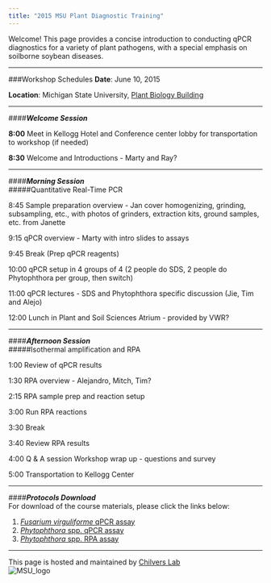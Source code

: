 ```yaml
---
title: "2015 MSU Plant Diagnostic Training"
---
```


Welcome! This page provides a concise introduction to conducting qPCR diagnostics for 
a variety of plant pathogens, with a special emphasis on soilborne soybean diseases.

******

###Workshop Schedules
**Date**: June 10, 2015

**Location**: Michigan State University, [Plant Biology Building](http://maps.msu.edu/interactive/index.php?location=pbl)  

******

####_**Welcome Session**_  


**8:00** Meet in Kellogg Hotel and Conference center lobby for transportation to 
workshop (if needed)

**8:30** Welcome and Introductions - Marty and Ray?

******

####_**Morning Session**_  
#####Quantitative Real-Time PCR  

8:45    Sample preparation overview - Jan cover homogenizing, grinding, subsampling, etc., with photos of grinders, extraction kits, ground samples, etc. from Janette

9:15    qPCR overview - Marty with intro slides to assays

9:45    Break (Prep qPCR reagents)

10:00    qPCR setup in 4 groups of 4 (2 people do SDS, 2 people do Phytophthora per group, then switch)

11:00	qPCR lectures - SDS and Phytophthora specific discussion (Jie, Tim and Alejo)

12:00 	Lunch in Plant and Soil Sciences Atrium - provided by VWR?

******

####_**Afternoon Session**_  
#####Isothermal amplification and RPA

1:00	Review of qPCR results

1:30	RPA overview - Alejandro, Mitch, Tim?

2:15	RPA sample prep and reaction setup

3:00	Run RPA reactions

3:30	Break

3:40	Review RPA results

4:00 	Q & A session
Workshop wrap up - questions and survey

5:00	Transportation to Kellogg Center 

******

####_**Protocols Download**_  
For download of the course materials, please click the links below:

1. [_Fusarium virguliforme_ qPCR assay](http://www.ncbi.nlm.nih.gov/pubmed/25302524)
2. [_Phytophthora_ spp. qPCR assay](http://apsjournals.apsnet.org/doi/10.1094/PHYTO-05-14-0134-R)
3. [_Phytophthora_ spp. RPA assay](http://www.apsnet.org/meetings/Documents/2014_meeting_abstracts/aps2014abP388.htm)

*****
This page is hosted and maintained by [Chilvers Lab](http://www.fieldcroppathology.msu.edu)  
![MSU_logo](http://maps.msu.edu/interactive/_files/images/index/masthead-helmet-green.svg)